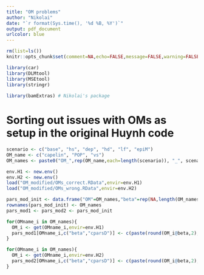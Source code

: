 ```yaml
---
title: "OM problems"
author: "Nikolai"
date: "`r format(Sys.time(), '%d %B, %Y')`"
output: pdf_document
urlcolor: blue
---
```


```r
rm(list=ls())
knitr::opts_chunk$set(comment=NA,echo=FALSE,message=FALSE,warning=FALSE,fig.height=8,fig.width=6)

library(car)
library(DLMtool)
library(MSEtool)
library(stringr)
 
library(bamExtras) # Nikolai's package
```


# Sorting out issues with OMs as setup in the original Huynh code

```r
scenario <- c("base", "hs", "dep", "hd", "lf", "epiM")
OM_name <- c("capelin", "POP", "vs")
OM_names <- paste0("OM_",rep(OM_name,each=length(scenario)), "_", scenario)

env.H1 <- new.env()
env.H2 <- new.env()
load("OM_modified/OMs_correct.RData",envir=env.H1)
load("OM_modified/OMs_wrong.RData",envir=env.H2)

pars_mod_init <- data.frame("OM"=OM_names,"beta"=rep(NA,length(OM_names)),"cparsD"=rep(NA,length(OM_names)))
rownames(pars_mod_init) <- OM_names
pars_mod1 <- pars_mod2 <- pars_mod_init

for(OMname_i in OM_names){
  OM_i <- get(OMname_i,envir=env.H1)
  pars_mod1[OMname_i,c("beta","cparsD")] <- c(paste(round(OM_i@beta,2),collapse=", "),paste(round(head(OM_i@cpars$D,3),3),collapse=", "))
}

for(OMname_i in OM_names){
  OM_i <- get(OMname_i,envir=env.H2)
  pars_mod2[OMname_i,c("beta","cparsD")] <- c(paste(round(OM_i@beta,2),collapse=", "),paste(round(head(OM_i@cpars$D,3),3),collapse=", "))
}

```
